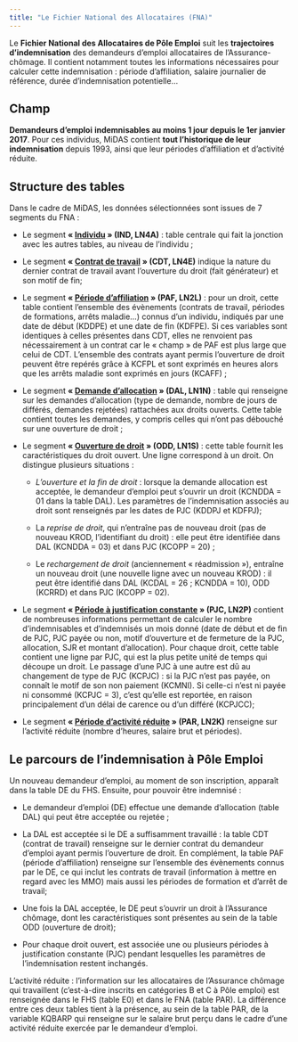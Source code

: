 ```yaml
---
title: "Le Fichier National des Allocataires (FNA)"
---
```


Le **Fichier National des Allocataires de Pôle Emploi** suit les **trajectoires d'indemnisation** des demandeurs d'emploi allocataires de l'Assurance-chômage. Il contient notamment toutes les informations nécessaires pour calculer cette indemnisation : période d'affiliation, salaire journalier de référence, durée d'indemnisation potentielle...

## Champ

**Demandeurs d'emploi** **indemnisables au moins 1 jour depuis le 1er janvier 2017**. Pour ces individus, MiDAS contient **tout l'historique de leur indemnisation** depuis 1993, ainsi que leur périodes d'affiliation et d'activité réduite.

## Structure des tables

Dans le cadre de MiDAS, les données sélectionnées sont issues de 7 segments du FNA :

-   Le segment **« [Individu](IND/IND_presentation.qmd) » (IND, LN4A)** : table centrale qui fait la jonction avec les autres tables, au niveau de l'individu ;

-   Le segment **« [Contrat de travail](CDT/CDT_presentation.qmd) » (CDT, LN4E)** indique la nature du dernier contrat de travail avant l'ouverture du droit (fait générateur) et son motif de fin;

-   Le segment **« [Période d'affiliation](PAF/PAF_presentation.qmd) » (PAF, LN2L)** : pour un droit, cette table contient l'ensemble des évènements (contrats de travail, périodes de formations, arrêts maladie...) connus d'un individu, indiqués par une date de début (KDDPE) et une date de fin (KDFPE). Si ces variables sont identiques à celles présentes dans CDT, elles ne renvoient pas nécessairement à un contrat car le « champ » de PAF est plus large que celui de CDT. L'ensemble des contrats ayant permis l'ouverture de droit peuvent être repérés grâce à KCFPL et sont exprimés en heures alors que les arrêts maladie sont exprimés en jours (KCAFF) ;

-   Le segment **« [Demande d'allocation](DAL/DAL_presentation.qmd) » (DAL, LN1N)** : table qui renseigne sur les demandes d'allocation (type de demande, nombre de jours de différés, demandes rejetées) rattachées aux droits ouverts. Cette table contient toutes les demandes, y compris celles qui n'ont pas débouché sur une ouverture de droit ;

-   Le segment **« [Ouverture de droit](ODD/ODD_presentation.qmd) » (ODD, LN1S)** : cette table fournit les caractéristiques du droit ouvert. Une ligne correspond à un droit. On distingue plusieurs situations :

    -   *L'ouverture et la fin de droit* : lorsque la demande allocation est acceptée, le demandeur d'emploi peut s'ouvrir un droit (KCNDDA = 01 dans la table DAL). Les paramètres de l'indemnisation associés au droit sont renseignés par les dates de PJC (KDDPJ et KDFPJ);

    -   La *reprise de droit*, qui n'entraîne pas de nouveau droit (pas de nouveau KROD, l'identifiant du droit) : elle peut être identifiée dans DAL (KCNDDA = 03) et dans PJC (KCOPP = 20) ;

    -   Le *rechargement de droit* (anciennement « réadmission »), entraîne un nouveau droit (une nouvelle ligne avec un nouveau KROD) : il peut être identifié dans DAL (KCDAL = 26 ; KCNDDA = 10), ODD (KCRRD) et dans PJC (KCOPP = 02).

-   Le segment **« [Période à justification constante](PJC/PJC_presentation.qmd) » (PJC, LN2P)** contient de nombreuses informations permettant de calculer le nombre d'indemnisables et d'indemnisés un mois donné (date de début et de fin de PJC, PJC payée ou non, motif d'ouverture et de fermeture de la PJC, allocation, SJR et montant d'allocation). Pour chaque droit, cette table contient une ligne par PJC, qui est la plus petite unité de temps qui découpe un droit. Le passage d'une PJC à une autre est dû au changement de type de PJC (KCPJC) : si la PJC n'est pas payée, on connaît le motif de son non paiement (KCMNI). Si celle-ci n'est ni payée ni consommé (KCPJC = 3), c'est qu'elle est reportée, en raison principalement d'un délai de carence ou d'un différé (KCPJCC);

-   Le segment **« [Période d'activité réduite](PAR/PAR_presentation.qmd) » (PAR, LN2K)** renseigne sur l'activité réduite (nombre d'heures, salaire brut et périodes).

## Le parcours de l'indemnisation à Pôle Emploi

Un nouveau demandeur d'emploi, au moment de son inscription, apparaît dans la table DE du FHS. Ensuite, pour pouvoir être indemnisé :

-   Le demandeur d'emploi (DE) effectue une demande d'allocation (table DAL) qui peut être acceptée ou rejetée ;

-   La DAL est acceptée si le DE a suffisamment travaillé : la table CDT (contrat de travail) renseigne sur le dernier contrat du demandeur d'emploi ayant permis l'ouverture de droit. En complément, la table PAF (période d'affiliation) renseigne sur l'ensemble des évènements connus par le DE, ce qui inclut les contrats de travail (information à mettre en regard avec les MMO) mais aussi les périodes de formation et d'arrêt de travail;

-   Une fois la DAL acceptée, le DE peut s'ouvrir un droit à l'Assurance chômage, dont les caractéristiques sont présentes au sein de la table ODD (ouverture de droit);

-   Pour chaque droit ouvert, est associée une ou plusieurs périodes à justification constante (PJC) pendant lesquelles les paramètres de l'indemnisation restent inchangés.

L'activité réduite : l'information sur les allocataires de l'Assurance chômage qui travaillent (c'est-à-dire inscrits en catégories B et C à Pôle emploi) est renseignée dans le FHS (table E0) et dans le FNA (table PAR). La différence entre ces deux tables tient à la présence, au sein de la table PAR, de la variable KQBARP qui renseigne sur le salaire brut perçu dans le cadre d'une activité réduite exercée par le demandeur d'emploi.
